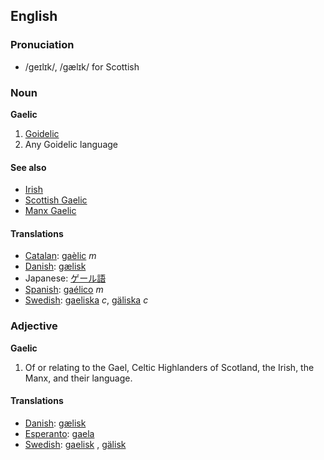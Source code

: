 ==English==
===Pronuciation===
*/ge&#618;l&#618;k/, /gæl&#618;k/ for Scottish
===Noun===
'''Gaelic'''

# [[Goidelic]]
# Any Goidelic language

====See also====
*[[Irish]]
*[[Scottish Gaelic]]
*[[Manx Gaelic]]

==== Translations ====
*[[Catalan]]: [[gaèlic]] ''m''
*[[Danish]]: [[gælisk]]
*Japanese: [[ゲール語]]
*[[Spanish]]: [[gaélico]] ''m''
*[[Swedish]]: [[gaeliska]] ''c'', [[gäliska]] ''c''

===Adjective===
'''Gaelic'''

# Of or relating to the Gael, Celtic Highlanders of Scotland, the Irish, the Manx, and their language.

==== Translations ====
*[[Danish]]: [[gælisk]]
*[[Esperanto]]: [[gaela]]
*[[Swedish]]: [[gaelisk]] , [[gälisk]]